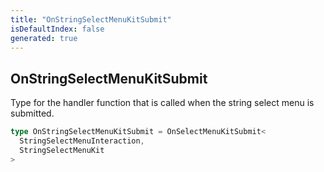 ```yaml
---
title: "OnStringSelectMenuKitSubmit"
isDefaultIndex: false
generated: true
---
```



<!-- This file was generated from the CommandKit source. Do not modify. Instead, re-run the "docgen" script -->


## OnStringSelectMenuKitSubmit

<GenerationInfo sourceFile="packages/commandkit/src/components/interactive/select-menu/StringSelectMenuKit.ts" sourceLine="23" packageName="commandkit" />

Type for the handler function that is called when the string select menu is submitted.

```ts title="Signature"
type OnStringSelectMenuKitSubmit = OnSelectMenuKitSubmit<
  StringSelectMenuInteraction,
  StringSelectMenuKit
>
```
